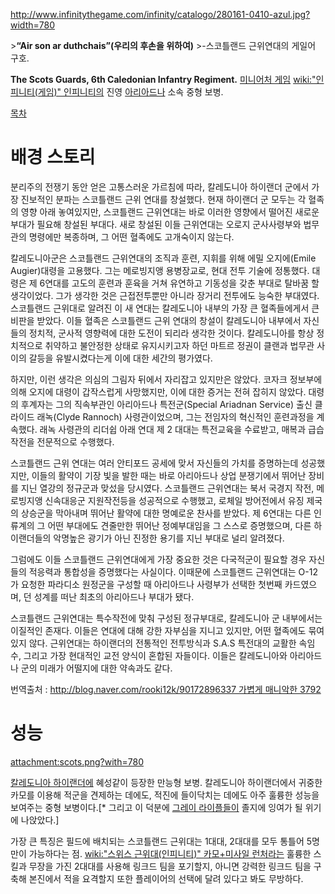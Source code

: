http://www.infinitythegame.com/infinity/catalogo/280161-0410-azul.jpg?width=780

>'''“Air son ar duthchais”(우리의 후손을 위하여)'''
>-스코틀랜드 근위연대의 게일어 구호.

'''The Scots Guards, 6th Caledonian Infantry Regiment.''' [[미니어처 게임]] [[wiki:"인피니티(게임)" 인피니티]]의 진영 [[아리아드나]] 소속 중형 보병.

[[목차]]
= 배경 스토리 =
분리주의 전쟁기 동안 얻은 고통스러운 가르침에 따라, 칼레도니아 하이랜더 군에서 가장 진보적인 분파는 스코틀랜드 근위 연대를 창설했다. 현재 하이랜더 군 모두는 각 혈족의 영향 아래 놓여있지만, 스코틀랜드 근위연대는 바로 이러한 영향에서 떨어진 새로운 부대가 필요해 창설된 부대다. 새로 창설된 이들 근위연대는 오로지 군사사령부와 법무관의 명령에만 복종하며, 그 어떤 혈족에도 고개숙이지 않는다. 
 
칼레도니아군은 스코틀랜드 근위연대의 조직과 훈련, 지휘를 위해 에밀 오지에(Emile Augier)대령을 고용했다. 그는 메로빙지앵 용병장교로, 현대 전투 기술에 정통했다. 대령은 제 6연대를 고도의 훈련과 훈육을 거쳐 유연하고 기동성을 갖춘 부대로 탈바꿈 할 생각이었다. 그가 생각한 것은 근접전투뿐만 아니라 장거리 전투에도 능숙한 부대였다. 스코틀랜드 근위대로 알려진 이 새 연대는 칼레도니아 내부의 가장 큰 혈족들에게서 큰 비판을 받았다. 이들 혈족은 스코틀랜드 근위 연대의 창설이 칼레도니아 내부에서 자신들의 정치적, 군사적 영향력에 대한 도전이 되리라 생각한 것이다. 칼레도니아를 항상 정치적으로 취약하고 불안정한 상태로 유지시키고자 하던 마트르 정권이 클랜과 법무관 사이의 갈등을 유발시켰다는게 이에 대한 세간의 평가였다.
 
하지만, 이런 생각은 의심의 그림자 뒤에서 자리잡고 있지만은 않았다. 코자크 정보부에 의해 오지에 대령이 갑작스럽게 사망했지만, 이에 대한 증거는 전혀 잡히지 않았다. 대령의 후계자는 그의 직속부관인 아리아드나 특전군(Special Ariadnan Service) 출신 클라이드 래녹(Clyde Rannoch) 사령관이었으며, 그는 전임자의 혁신적인 훈련과정을 계속했다. 래녹 사령관의 리더쉽 아래 연대 제 2 대대는 특전교육을 수료받고, 매복과 급습 작전을 전문적으로 수행했다.
 
스코틀랜드 근위 연대는 여러 안티포드 공세에 맞서 자신들의 가치를 증명하는데 성공했지만, 이들의 활약이 기장 빛을 발한 때는 바로 아리아드나 상업 분쟁기에서 뛰어난 장비를 지닌 열강의 정규군과 맞섰을 당시였다. 스코틀랜드 근위연대는 북서 국경지 작전, 메로빙지앵 신속대응군 지원작전등을 성공적으로 수행했고, 로체일 방어전에서 유징 제국의 상승군을 막아내며 뛰어난 활약에 대한 명예로운 찬사를 받았다. 제 6연대는 다른 인류계의 그 어떤 부대에도 견줄만한 뛰어난 정예부대임을 그 스스로 증명했으며, 다른 하이랜더들의 악명높은 광기가 아닌 진정한 용기를 지닌 부대로 널리 알려졌다.
 
그럼에도 이들 스코틀랜드 근위연대에게 가장 중요한 것은 다국적군이 필요할 경우 자신들의 적응력과 통합성을 증명했다는 사실이다. 이때문에 스코틀랜드 근위연대는 O-12가 요청한 파라디소 원정군을 구성할 때 아리아드나 사령부가 선택한 첫번째 카드였으며, 던 성계를 떠난 최초의 아리아드나 부대가 됐다. 
 
스코틀랜드 근위연대는 특수작전에 맞춰 구성된 정규부대로, 칼레도니아 군 내부에서는 이질적인 존재다. 이들은 연대에 대해 강한 자부심을 지니고 있지만, 어떤 혈족에도 묶여있지 않다. 근위연대는 하이랜더의 전통적인 전투방식과 S.A.S 특전대의 교활한 속임수, 그리고 가장 현대적인 교전 양식이 혼합된 자들이다. 이들은 칼레도니아와 아리아드나 군의 미래가 어떨지에 대한 약속과도 같다.

번역출처 : [[http://blog.naver.com/rooki12k/90172896337 가볍게 매니악한 3792]]


= 성능 =
attachment:scots.png?with=780

[[칼레도니아 하이랜더]]에 혜성같이 등장한 만능형 보병. 칼레도니아 하이랜더에서 귀중한 카모를 이용해 적군을 견제하는 데에도, 적진에 들이닥치는 데에도 아주 훌륭한 성능을 보여주는 중형 보병이다.[* 그리고 이 덕분에 [[그레이 라이플]]들이 졸지에 잉여가 될 위기에 나앉았다.]

가장 큰 특징은 필드에 배치되는 스코틀랜드 근위대는 1대대, 2대대를 모두 통틀어 5명만이 가능하다는 점. [[wiki:"스위스 근위대(인피니티)" 카모+미사일 런처]]라는 훌륭한 스킬과 무장을 가진 2대대를 사용해 링크드 팀을 포기할지, 아니면 강력한 링크드 팀을 구축해 본진에서 적을 요격할지 또한 플레이어의 선택에 달려 있다고 봐도 무방하다.
